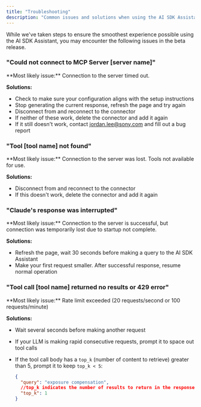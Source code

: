 ```yaml
---
title: "Troubleshooting"
description: "Common issues and solutions when using the AI SDK Assistant"
---
```


While we've taken steps to ensure the smoothest experience possible using the AI SDK Assistant, you may encounter the following issues in the beta release.

### "Could not connect to MCP Server [server name]"

<Check>
  **Most likely issue:** Connection to the server timed out.
</Check>

**Solutions:**

- Check to make sure your configuration aligns with the setup instructions
- Stop generating the current response, refresh the page and try again
- Disconnect from and reconnect to the connector
- If neither of these work, delete the connector and add it again
- If it still doesn't work, contact [jordan.lee@sony.com](mailto:jordan.lee@sony.com) and fill out a bug report

### "Tool [tool name] not found"

<Check>
  **Most likely issue:** Connection to the server was lost. Tools not available for use.
</Check>

**Solutions:**

- Disconnect from and reconnect to the connector
- If this doesn't work, delete the connector and add it again

### "Claude's response was interrupted"

<Check>
  **Most likely issue:** Connection to the server is successful, but connection was temporarily lost due to startup not complete.
</Check>

**Solutions:**

- Refresh the page, wait 30 seconds before making a query to the AI SDK Assistant
- Make your first request smaller. After successful response, resume normal operation

### "Tool call [tool name] returned no results or 429 error"

<Check>
  **Most likely issue:** Rate limit exceeded (20 requests/second or 100 requests/minute)
</Check>

**Solutions:**

- Wait several seconds before making another request
- If your LLM is making rapid consecutive requests, prompt it to space out tool calls
- If the tool call body has a `top_k` (number of content to retrieve) greater than 5, prompt it to keep `top_k < 5`:

  ```json
  {
    "query": "exposure compensation",
    //top_k indicates the number of results to return in the response
    "top_k": 1
  }
  ```